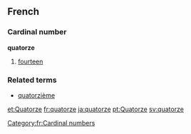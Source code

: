 ==French==
===Cardinal number===
'''quatorze'''
#[[fourteen]]

===Related terms===
*[[quatorzième]]

[[Category:fr:Cardinal numbers]]

[[et:Quatorze]]
[[fr:quatorze]]
[[ja:quatorze]]
[[pt:Quatorze]]
[[sv:quatorze]]